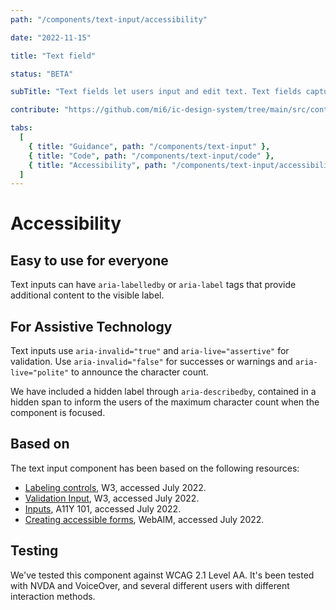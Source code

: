 ```yaml
---
path: "/components/text-input/accessibility"

date: "2022-11-15"

title: "Text field"

status: "BETA"

subTitle: "Text fields let users input and edit text. Text fields capture a single line of text and text areas capture multiple lines of text."

contribute: "https://github.com/mi6/ic-design-system/tree/main/src/content/structured/components/text-input"

tabs:
  [
    { title: "Guidance", path: "/components/text-input" },
    { title: "Code", path: "/components/text-input/code" },
    { title: "Accessibility", path: "/components/text-input/accessibility" },
  ]
---
```


# Accessibility

## Easy to use for everyone

Text inputs can have `aria-labelledby` or `aria-label` tags that provide additional content to the visible label.

## For Assistive Technology

Text inputs use `aria-invalid="true"` and `aria-live="assertive"` for validation. Use `aria-invalid="false"` for successes or warnings and `aria-live="polite"` to announce the character count.

We have included a hidden label through `aria-describedby`, contained in a hidden span to inform the users of the maximum character count when the component is focused.

## Based on

The text input component has been based on the following resources:

- [Labeling controls](https://www.w3.org/WAI/tutorials/forms/labels/), W3, accessed July 2022.
- [Validation Input](https://www.w3.org/WAI/tutorials/forms/validation/), W3, accessed July 2022.
- [Inputs](https://a11y-101.com/development/inputs), A11Y 101, accessed July 2022.
- [Creating accessible forms](https://webaim.org/techniques/forms/controls), WebAIM, accessed July 2022.

## Testing

We've tested this component against WCAG 2.1 Level AA. It's been tested with NVDA and VoiceOver, and several different users with different interaction methods.
